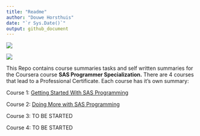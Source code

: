 ```yaml
---
title: "Readme"
author: "Douwe Horsthuis"
date: "`r Sys.Date()`"
output: github_document
---
```


![](images/image-1681266729.png)

![](images/image-37567620.png)

This Repo contains course summaries tasks and self written summaries for the Coursera course **SAS Programmer Specialization.** There are 4 courses that lead to a Professional Certificate. Each course has it's own summary:

Course 1: [Getting Started With SAS Programming](<https://github.com/DouweHorsthuis/sas/blob/main/SAS-Course-part-1-out-of-4.md>)

Course 2: [Doing More with SAS Programming](https://github.com/DouweHorsthuis/sas/blob/main/SAS-Course-part-2-out-of-4.md)

Course 3: TO BE STARTED

Course 4: TO BE STARTED
